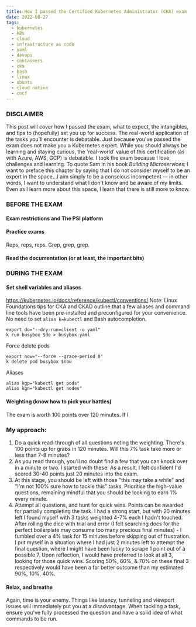 ```yaml
---
title: How I passed the Certified Kubernetes Administrator (CKA) exam
date: 2022-08-27
tags:
  - kubernetes
  - k8s
  - cloud
  - infrastructure as code
  - yaml
  - devops
  - containers
  - cka
  - bash
  - linux
  - ubuntu
  - cloud native
  - cncf
---
```

### DISCLAIMER
This post will cover how I passed the exam, what to expect, the intangibles, and tips to (hopefully) set you up for success. 
The real-world application of the tasks you'll encounter is debatable. Just because you've passed the exam does not make you a Kubernetes expert. While you should always be learning and staying curious, the 'real-world' value of this certification (as with Azure, AWS, GCP) is debatable. I took the exam because I love challenges and learning. To quote Sam in his book <em>Building Microservices:</em>
I want to preface this chapter by saying that I do not consider myself to be an
expert in the space...I aim simply to be a conscious
incompetent — in other words, I want to understand what I don't know and be
aware of my limits. Even as I learn more about this space, I learn that there is
still more to know.
### BEFORE THE EXAM  

#### Exam restrictions and The PSI platform

#### Practice exams
Reps, reps, reps. Grep, grep, grep.
#### Read the documentation (or at least, the important bits)

### DURING THE EXAM

#### Set shell variables and aliases
https://kubernetes.io/docs/reference/kubectl/conventions/
Note: Linux Foundations tips for CKA and CKAD outline that a few aliases and command line tools have been pre-installed and preconfigured for your convenience. No need to set ```alias k=kubectl``` and Bash autocompletion.
```
export do="--dry-run=client -o yaml"
k run busybox $do > busybox.yaml
```
Force delete pods
```
export now="--force --grace-period 0"
k delete pod busybox $now
```
Aliases
```
alias kgp="kubectl get pods"
alias kgn="kubectl get nodes"
```

#### Weighting (know how to pick your battles)
The exam is worth 100 points over 120 minutes. If I 
### My approach:
1. Do a quick read-through of all questions noting the weighting. There's 100 points up for grabs in 120 minutes. Will this 7% task take more or less than 7-8 minutes?
2. As you read through, you'll no doubt find a few that you can knock over in a minute or two. I started with these. As a result, I felt confident I'd scored 30-40 points just 20 minutes into the exam.
3. At this stage, you should be left with those "this may take a while" and "I'm not 100% sure how to tackle this"
 tasks. Prioritise the high-value questions, remaining mindful that you should be looking to earn 1% every minute. 
4. Attempt all questions, and hunt for quick wins. Points can be awarded for partially completing the task. I had a strong start, but with 20 minutes left I found myself with 3 tasks weighted 4-7% each I hadn't touched. After rolling the dice with trial and error (I felt searching docs for the perfect boilerplate may consume too many precious final minutes) - I fumbled over a 4% task for 15 minutes before skipping out of frustration. I put myself in a situation where I had just 2 minutes left to attempt the final question, where I might have been lucky to scrape 1 point out of a possible 7. Upon reflection, I would have preferred to look at all 3, looking for those quick wins. Scoring 50%, 60%, & 70% on these final 3 respectively would have been a far better outcome than my estimated 90%, 10%, 40%.   
#### Relax, and breathe
Again, time is your enemy. Things like latency, tunneling and viewport issues will immediately put you at a disadvantage. When tackling a task, ensure you've fully processed the question and have a solid idea of what commands to be run.

